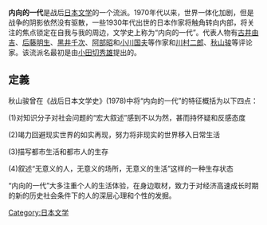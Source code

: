 {{original research|time=2018-09-09T23:02:47+00:00}}
{{unreferenced|time=2018-09-09T23:02:47+00:00}}
'''内向的一代'''是战后[[日本文学|日本文学]]的一个流派。1970年代以来，世界一体化加剧，但是战争的阴影依然没有驱散，一些1930年代出世的日本作家将触角转向内部，将关注的焦点锁定在自我与我的周边，文学史上称为“内向的一代”。代表人物有[[古井由吉|古井由吉]]、[[后藤明生|后藤明生]]、[[黑井千次|黑井千次]]、[[阿部昭|阿部昭]]和[[小川国夫|小川国夫]]等作家和[[川村二郎|川村二郎]]、[[秋山骏|秋山骏]]等评论家。该流派名最初是由[[小田切秀雄|小田切秀雄]]提出的。

==定義==
秋山骏曾在《战后日本文学史》(1978)中将“内向的一代”的特征概括为以下四点：

(1)对知识分子对社会问题的“宏大叙述”感到不以为然，甚而持怀疑和反感态度

(2)竭力回避现实世界的如实再现，努力将非现实的世界移入日常生活

(3)描写都市生活和都市人的生存

(4)叙述“无意义的人，无意义的场所，无意义的生活”这样的一种生存状态

“内向的一代”大多注重个人的生活体验，在身边取材，致力于对经济高速成长时期的新的历史社会条件下的人的深层心理和个性的发掘。

[[Category:日本文学|Category:日本文学]]